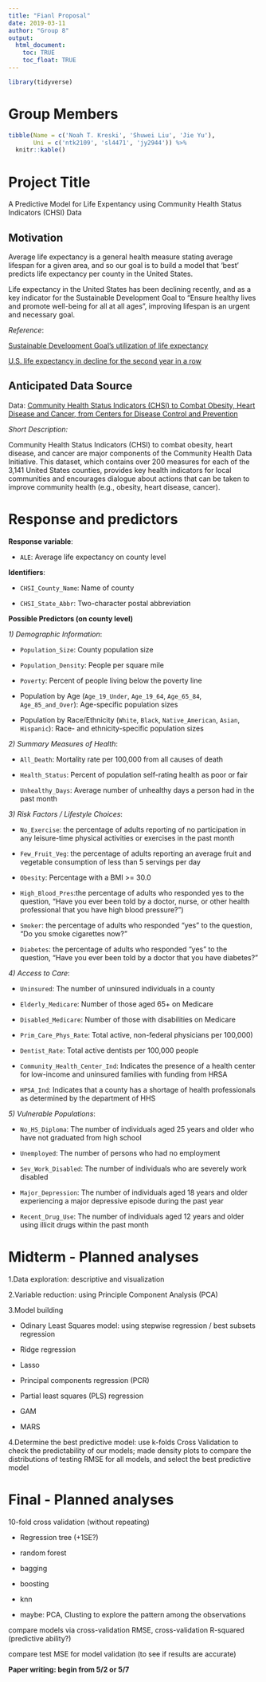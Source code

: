 ```yaml
---
title: "Fianl Proposal"
date: 2019-03-11
author: "Group 8"
output: 
  html_document:
    toc: TRUE
    toc_float: TRUE
---
```


```r
library(tidyverse)
```

# Group Members

```r
tibble(Name = c('Noah T. Kreski', 'Shuwei Liu', 'Jie Yu'),
       Uni = c('ntk2109', 'sl4471', 'jy2944')) %>% 
  knitr::kable()
```

# Project Title

A Predictive Model for Life Expentancy using Community Health Status Indicators (CHSI) Data


## Motivation

Average life expectancy is a general health measure stating average lifespan for a given area, and so our goal is to build a model that 'best' predicts life expectancy per county in the United States.

Life expectancy in the United States has been declining recently, and as a key indicator for the Sustainable Development Goal to “Ensure healthy lives and promote well-being for all at all ages”, improving lifespan is an urgent and necessary goal.

_Reference_:

[Sustainable Development Goal's utilization of life expectancy](https://www.who.int/gho/publications/world_health_statistics/2016/EN_WHS2016_Chapter3.pdf)

[U.S. life expectancy in decline for the second year in a row](https://www.aafp.org/news/health-of-the-public/20181210lifeexpectdrop.html)


## Anticipated Data Source
Data: [Community Health Status Indicators (CHSI) to Combat Obesity, Heart Disease and Cancer, from Centers for Disease Control and Prevention](https://healthdata.gov/dataset/community-health-status-indicators-chsi-combat-obesity-heart-disease-and-cancer)

_Short Description:_

Community Health Status Indicators (CHSI) to combat obesity, heart disease, and cancer are major components of the Community Health Data Initiative. This dataset, which contains over 200 measures for each of the 3,141 United States counties, provides key health indicators for local communities and encourages dialogue about actions that can be taken to improve community health (e.g., obesity, heart disease, cancer).


# Response and predictors

**Response variable**: 

* `ALE`: Average life expectancy on county level  


**Identifiers**:

* `CHSI_County_Name`: Name of county

* `CHSI_State_Abbr`: Two-character postal abbreviation


**Possible Predictors (on county level)**

_1) Demographic Information_:

* `Population_Size`: County population size

* `Population_Density`: People per square mile

* `Poverty`: Percent of people living below the poverty line

* Population by Age (`Age_19_Under`, `Age_19_64`, `Age_65_84`, `Age_85_and_Over`): Age-specific population sizes

* Population by Race/Ethnicity (`White`, `Black`, `Native_American`, `Asian`, `Hispanic`): Race- and ethnicity-specific population sizes

_2) Summary Measures of Health_:

* `All_Death`: Mortality rate per 100,000 from all causes of death

* `Health_Status`: Percent of population self-rating health as poor or fair

* `Unhealthy_Days`: Average number of unhealthy days a person had in the past month

_3) Risk Factors / Lifestyle Choices_:

* `No_Exercise`: the percentage of adults reporting of no participation in any leisure-time physical activities or exercises in the past month

* `Few_Fruit_Veg`: the percentage of adults reporting an average fruit and vegetable consumption of less than 5 servings per day

* `Obesity`: Percentage with a BMI >= 30.0

* `High_Blood_Pres`:the percentage of adults who responded yes to the question, “Have you ever been told by a doctor, nurse, or other health professional that you have high blood pressure?”)

* `Smoker`: the percentage of adults who responded “yes” to the question, “Do you smoke cigarettes now?”

* `Diabetes`: the percentage of adults who responded “yes” to the question, “Have you ever been told by a doctor that you have diabetes?”

_4) Access to Care_:

* `Uninsured`: The number of uninsured individuals in a county

* `Elderly_Medicare`: Number of those aged 65+ on Medicare

* `Disabled_Medicare`: Number of those with disabilities on Medicare

* `Prim_Care_Phys_Rate`: Total active, non-federal physicians per 100,000)

* `Dentist_Rate`: Total active dentists per 100,000 people

* `Community_Health_Center_Ind`: Indicates the presence of a health center for low-income and uninsured families with funding from HRSA

* `HPSA_Ind`: Indicates that a county has a shortage of health professionals as determined by the department of HHS


_5) Vulnerable Populations_:

* `No_HS_Diploma`: The number of individuals aged 25 years and older who have not graduated from high school

* `Unemployed`: The number of persons who had no employment

* `Sev_Work_Disabled`: The number of individuals who are severely work disabled

* `Major_Depression`: The number of individuals aged 18 years and older experiencing a major depressive episode during the past year

* `Recent_Drug_Use`: The number of individuals aged 12 years and older using illicit drugs within the past month


# Midterm - Planned analyses

1.Data exploration: descriptive and visualization

2.Variable reduction: using Principle Component Analysis (PCA)

3.Model building

* Odinary Least Squares model: using stepwise regression / best subsets regression

* Ridge regression

* Lasso

* Principal components regression (PCR)

* Partial least squares (PLS) regression  

* GAM

* MARS

4.Determine the best predictive model:  use k-folds Cross Validation to check the predictability of our models; made density plots to compare the distributions of testing RMSE for all models, and select the best predictive model


# Final - Planned analyses 

10-fold cross validation (without repeating)

* Regression tree (+1SE?)
* random forest 
* bagging
* boosting
* knn

* maybe: PCA, Clusting to explore the pattern among the observations      

compare models via cross-validation RMSE, cross-validation R-squared (predictive ability?)  

compare test MSE for model validation (to see if results are accurate)

**Paper writing: begin from 5/2 or 5/7**


